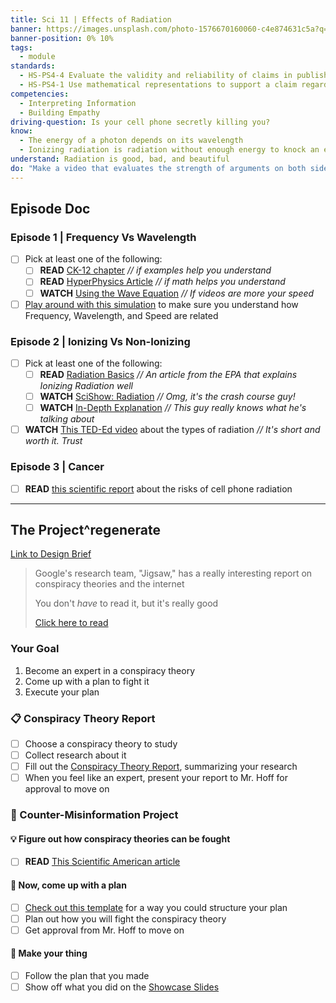 ```yaml
---
title: Sci 11 | Effects of Radiation
banner: https://images.unsplash.com/photo-1576670160060-c4e874631c5a?q=80&w=2523&auto=format&fit=crop&ixlib=rb-4.0.3&ixid=M3wxMjA3fDB8MHxwaG90by1wYWdlfHx8fGVufDB8fHx8fA%3D%3D
banner-position: 0% 10%
tags:
  - module
standards:
  - HS-PS4-4 Evaluate the validity and reliability of claims in published materials of the effects that different frequencies of electromagnetic radiation have when absorbed by matter
  - HS-PS4-1 Use mathematical representations to support a claim regarding relationships among the frequency, wavelength, and speed of waves traveling in various media.
competencies:
  - Interpreting Information
  - Building Empathy
driving-question: Is your cell phone secretly killing you?
know:
  - The energy of a photon depends on its wavelength
  - Ionizing radiation is radiation without enough energy to knock an electron off of an atom
understand: Radiation is good, bad, and beautiful
do: "Make a video that evaluates the strength of arguments on both sides of the question: does 5G cause cancer?"
---
```


## Episode Doc
### Episode 1 | Frequency Vs Wavelength
- [ ] Pick at least one of the following:
	- [ ] **READ** [CK-12 chapter](https://flexbooks.ck12.org/cbook/ck-12-middle-school-physical-science-flexbook-2.0/section/16.8/primary/lesson/wave-speed-ms-ps/) *// if examples help you understand*
	- [ ] **READ** [HyperPhysics Article](http://hyperphysics.phy-astr.gsu.edu/hbase/wavrel.html) *// if math helps you understand*
	- [ ] **WATCH** [Using the Wave Equation](https://www.youtube.com/embed/3-wSHmXB64o?rel=0) *// If videos are more your speed*
- [ ] [Play around with this simulation](https://www.physicsclassroom.com/Physics-Interactives/Waves-and-Sound/Simple-Wave-Simulator/Simple-Wave-Simulator-Interactive) to make sure you understand how Frequency, Wavelength, and Speed are related

### Episode 2 | Ionizing Vs Non-Ionizing
- [ ] Pick at least one of the following:
	- [ ] **READ** [Radiation Basics](https://www.epa.gov/radiation/radiation-basics) *// An article from the EPA that explains Ionizing Radiation well*
	- [ ] **WATCH** [SciShow: Radiation](https://www.youtube.com/embed/uJ3ea9fa6CA?rel=0) *// Omg, it's the crash course guy!*
	- [ ] **WATCH** [In-Depth Explanation](https://www.youtube.com/embed/R_RcytVWBrg?rel=0) *// This guy really knows what he's talking about*
- [ ] **WATCH** [This TED-Ed video](https://www.youtube.com/embed/zI2vRwFKnHQ?rel=0) about the types of radiation *// It's short and worth it. Trust*

### Episode 3 | Cancer
- [ ] **READ** [this scientific report](https://ntp.niehs.nih.gov/whatwestudy/topics/cellphones/index.html) about the risks of cell phone radiation

---
## The Project^regenerate
[Link to Design Brief](https://drive.google.com/file/d/19baf12yfsFk6aODSSCLgHiMcCOaHENuY/view?usp=sharing)
> Google's research team, "Jigsaw," has a really interesting report on conspiracy theories and the internet
> 
> You don't *have* to read it, but it's really good
> 
> [Click here to read](https://jigsaw.google.com/the-current/conspiracy-theories/)

### Your Goal
1. Become an expert in a conspiracy theory
2. Come up with a plan to fight it
3. Execute your plan
### 📋 Conspiracy Theory Report
- [ ] Choose a conspiracy theory to study
- [ ] Collect research about it
- [ ] Fill out the [Conspiracy Theory Report](https://docs.google.com/document/d/16UUjz7EQJ5pEFzEAcEj_fFgSfgfELMcyoQVJxBdF5HM/edit#heading=h.28w6alb1jx9m), summarizing your research
- [ ] When you feel like an expert, present your report to Mr. Hoff for approval to move on

### 💪 Counter-Misinformation Project
#### 💡 Figure out how conspiracy theories can be fought
- [ ] **READ** [This Scientific American article](https://www.scientificamerican.com/article/how-can-you-fight-conspiracy-theories/#)
#### 🤔 Now, come up with a plan
- [ ] [Check out this template](https://docs.google.com/document/d/1bkOTKbIqywsw8NGIns8zqpBPnOD9JUyH9BgCHToVjsg/edit?usp=sharing) for a way you could structure your plan
- [ ] Plan out how you will fight the conspiracy theory
- [ ] Get approval from Mr. Hoff to move on
#### 🏃 Make your thing
- [ ] Follow the plan that you made
- [ ] Show off what you did on the [Showcase Slides](https://docs.google.com/presentation/d/1sqD-6A4lYz_oTfxvcyu3NKQvQ77WBWBwg4jKzIbgrt4/edit?usp=sharing)
